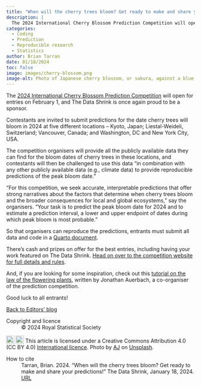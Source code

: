 ```yaml
---
title: "When will the cherry trees bloom? Get ready to make and share your predictions!"
description: |
  The 2024 International Cherry Blossom Prediction Competition will open for entries on February 1. There's cash and prizes on offer for the best entries, including having your work featured on The Data Shrink. 
categories:
  - Coding
  - Prediction
  - Reproducible research
  - Statistics
author: Brian Tarran
date: 01/18/2024
toc: false
image: images/cherry-blossom.png
image-alt: Photo of Japanese cherry blossom, or sakura, against a blue background. Photo by AJ on Unsplash.  
---
```


The [2024 International Cherry Blossom Prediction Competition](https://competition.statistics.gmu.edu/) will open for entries on February 1, and The Data Shrink is once again proud to be a sponsor.

Contestants are invited to submit predictions for the date cherry trees will bloom in 2024 at five different locations -- Kyoto, Japan; Liestal-Weideli, Switzerland; Vancouver, Canada; and Washington, DC and New York City, USA.

The competition organisers will provide all the publicly available data they can find for the bloom dates of cherry trees in these locations, and contestants will then be challenged to use this data "in combination with any other publicly available data (e.g., climate data) to provide reproducible predictions of the peak bloom date."

"For this competition, we seek accurate, interpretable predictions that offer strong narratives about the factors that determine when cherry trees bloom and the broader consequences for local and global ecosystems," say the organisers. "Your task is to predict the peak bloom date for 2024 and to estimate a prediction interval, a lower and upper endpoint of dates during which peak bloom is most probable."

So that organisers can reproduce the predictions, entrants must submit all data and code in a [Quarto document](https://quarto.org/).

There's cash and prizes on offer for the best entries, including having your work featured on The Data Shrink. [Head on over to the competition website for full details and rules](https://competition.statistics.gmu.edu/).

And, if you are looking for some inspiration, check out this [tutorial on the law of the flowering plants](https://realworlddatascience.net/ideas/tutorials/posts/2023/04/13/flowers.html), written by Jonathan Auerbach, a co-organiser of the prediction competition.

Good luck to all entrants!

::: {.article-btn}
[Back to Editors' blog](/viewpoints/editors-blog/index.qmd)
:::

::: {.further-info}
::: grid
::: {.g-col-12 .g-col-md-6}
Copyright and licence
: &copy; 2024 Royal Statistical Society

<a href="http://creativecommons.org/licenses/by/4.0/?ref=chooser-v1" target="_blank" rel="license noopener noreferrer" style="display:inline-block;"> <img style="height:22px!important;vertical-align:text-bottom;" src="https://mirrors.creativecommons.org/presskit/icons/cc.svg?ref=chooser-v1"><img style="height:22px!important;margin-left:3px;vertical-align:text-bottom;" src="https://mirrors.creativecommons.org/presskit/icons/by.svg?ref=chooser-v1"></a> This article is licensed under a Creative Commons Attribution 4.0 (CC BY 4.0) <a href="http://creativecommons.org/licenses/by/4.0/?ref=chooser-v1" target="_blank" rel="license noopener noreferrer" style="display:inline-block;"> International licence</a>. Photo by <a href="https://unsplash.com/@ajny?utm_content=creditCopyText&utm_medium=referral&utm_source=unsplash">AJ</a> on <a href="https://unsplash.com/photos/pink-flowers-McsNra2VRQQ?utm_content=creditCopyText&utm_medium=referral&utm_source=unsplash">Unsplash</a>.

:::
::: {.g-col-12 .g-col-md-6}
How to cite
: Tarran, Brian. 2024. "When will the cherry trees bloom? Get ready to make and share your predictions!" The Data Shrink, January 18, 2024. [URL](https://realworlddatascience.net/viewpoints/editors-blog/posts/2024/01/18/cherry-blossom.html)
:::
:::
:::